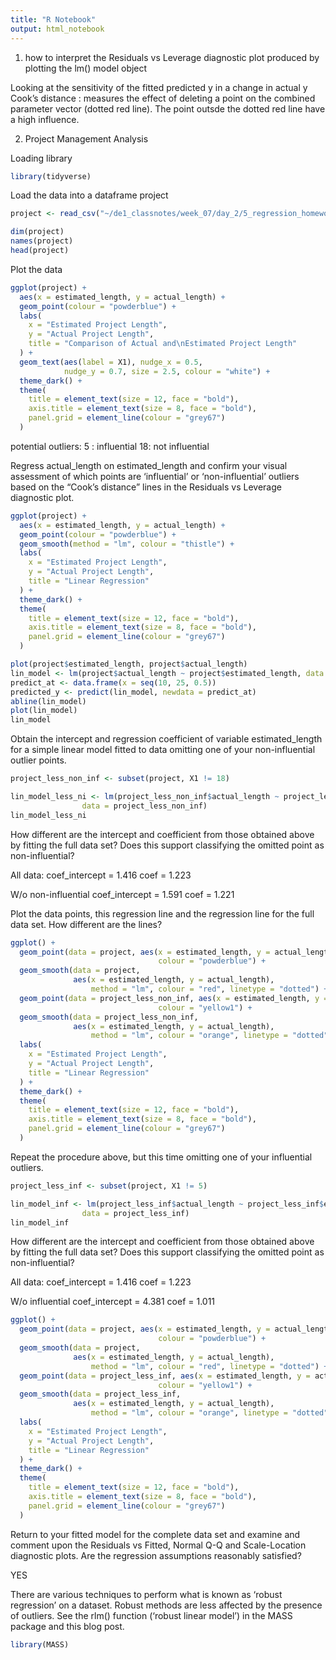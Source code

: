 ```yaml
---
title: "R Notebook"
output: html_notebook
---
```


1. how to interpret the Residuals vs Leverage diagnostic plot produced by plotting the lm() model object

Looking at the sensitivity of the fitted predicted y in a change in actual y
Cook's distance : measures the effect of deleting a point on the combined parameter vector (dotted red line). The point outsde the dotted red line have a high influence. 

2. Project Management Analysis

Loading library
```r
library(tidyverse)
```

Load the data into a dataframe project
```r
project <- read_csv("~/de1_classnotes/week_07/day_2/5_regression_homework/project_management.csv")
```

```r
dim(project)
names(project)
head(project)
```

Plot the data
```r
ggplot(project) +
  aes(x = estimated_length, y = actual_length) +
  geom_point(colour = "powderblue") +
  labs(
    x = "Estimated Project Length",
    y = "Actual Project Length",
    title = "Comparison of Actual and\nEstimated Project Length"
  ) +
  geom_text(aes(label = X1), nudge_x = 0.5, 
            nudge_y = 0.7, size = 2.5, colour = "white") +
  theme_dark() +
  theme(
    title = element_text(size = 12, face = "bold"), 
    axis.title = element_text(size = 8, face = "bold"), 
    panel.grid = element_line(colour = "grey67")
  )
```

potential outliers: 
5 : influential
18: not influential


Regress actual_length on estimated_length and confirm your visual assessment of which points are ‘influential’ or ‘non-influential’ outliers based on the “Cook’s distance” lines in the Residuals vs Leverage diagnostic plot.
```r
ggplot(project) +
  aes(x = estimated_length, y = actual_length) +
  geom_point(colour = "powderblue") +
  geom_smooth(method = "lm", colour = "thistle") +
  labs(
    x = "Estimated Project Length",
    y = "Actual Project Length",
    title = "Linear Regression"
  ) +
  theme_dark() +
  theme(
    title = element_text(size = 12, face = "bold"), 
    axis.title = element_text(size = 8, face = "bold"), 
    panel.grid = element_line(colour = "grey67")
  )
```

```r
plot(project$estimated_length, project$actual_length)
lin_model <- lm(project$actual_length ~ project$estimated_length, data = project)
predict_at <- data.frame(x = seq(10, 25, 0.5))
predicted_y <- predict(lin_model, newdata = predict_at)
abline(lin_model)
plot(lin_model)
lin_model
```

Obtain the intercept and regression coefficient of variable estimated_length for a simple linear model fitted to data omitting one of your non-influential outlier points.
```r
project_less_non_inf <- subset(project, X1 != 18)

lin_model_less_ni <- lm(project_less_non_inf$actual_length ~ project_less_non_inf$estimated_length, 
                data = project_less_non_inf)
lin_model_less_ni
```

How different are the intercept and coefficient from those obtained above by fitting the full data set? Does this support classifying the omitted point as non-influential?

All data: coef_intercept = 1.416
                    coef = 1.223
                    
W/o non-influential coef_intercept = 1.591
                    coef = 1.221
               
Plot the data points, this regression line and the regression line for the full data set. How different are the lines?

```r
ggplot() +
  geom_point(data = project, aes(x = estimated_length, y = actual_length), 
                                 colour = "powderblue") +
  geom_smooth(data = project, 
              aes(x = estimated_length, y = actual_length), 
                  method = "lm", colour = "red", linetype = "dotted") +
  geom_point(data = project_less_non_inf, aes(x = estimated_length, y = actual_length), 
                                 colour = "yellow1") +
  geom_smooth(data = project_less_non_inf, 
              aes(x = estimated_length, y = actual_length), 
                  method = "lm", colour = "orange", linetype = "dotted") +
  labs(
    x = "Estimated Project Length",
    y = "Actual Project Length",
    title = "Linear Regression"
  ) +
  theme_dark() +
  theme(
    title = element_text(size = 12, face = "bold"), 
    axis.title = element_text(size = 8, face = "bold"), 
    panel.grid = element_line(colour = "grey67")
  )
```

Repeat the procedure above, but this time omitting one of your influential outliers.

```r
project_less_inf <- subset(project, X1 != 5)

lin_model_inf <- lm(project_less_inf$actual_length ~ project_less_inf$estimated_length, 
                data = project_less_inf)
lin_model_inf
```

How different are the intercept and coefficient from those obtained above by fitting the full data set? Does this support classifying the omitted point as non-influential?

All data: coef_intercept = 1.416
                    coef = 1.223
                    
W/o influential coef_intercept = 4.381
                    coef = 1.011
                    
```r
ggplot() +
  geom_point(data = project, aes(x = estimated_length, y = actual_length), 
                                 colour = "powderblue") +
  geom_smooth(data = project, 
              aes(x = estimated_length, y = actual_length), 
                  method = "lm", colour = "red", linetype = "dotted") +
  geom_point(data = project_less_inf, aes(x = estimated_length, y = actual_length), 
                                 colour = "yellow1") +
  geom_smooth(data = project_less_inf, 
              aes(x = estimated_length, y = actual_length), 
                  method = "lm", colour = "orange", linetype = "dotted") +
  labs(
    x = "Estimated Project Length",
    y = "Actual Project Length",
    title = "Linear Regression"
  ) +
  theme_dark() +
  theme(
    title = element_text(size = 12, face = "bold"), 
    axis.title = element_text(size = 8, face = "bold"), 
    panel.grid = element_line(colour = "grey67")
  )
```


Return to your fitted model for the complete data set and examine and comment upon the Residuals vs Fitted,  Normal Q-Q and Scale-Location diagnostic plots. Are the regression assumptions reasonably satisfied?

YES

There are various techniques to perform what is known as ‘robust regression’ on a dataset. Robust methods are less affected by the presence of outliers. See the rlm() function (‘robust linear model’) in the MASS package and this blog post.

```r
library(MASS)
```











